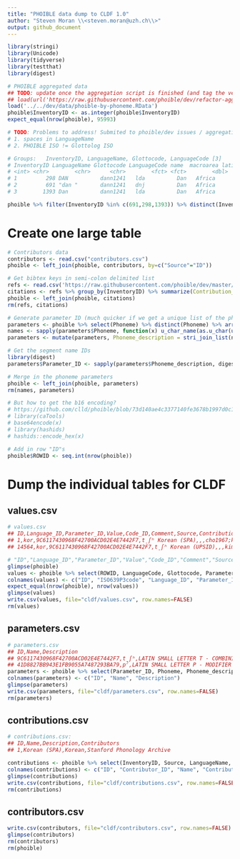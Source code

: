 ```yaml
---
title: "PHOIBLE data dump to CLDF 1.0"
author: "Steven Moran \\<steven.moran@uzh.ch\\>"
output: github_document
---
```

  
```r
library(stringi)
library(Unicode)
library(tidyverse)
library(testthat)
library(digest)
```

```r
# PHOIBLE aggregated data
## TODO: update once the aggregation script is finished (and tag the version)
## load(url('https://raw.githubusercontent.com/phoible/dev/refactor-agg/data/phoible-by-phoneme.RData'))
load('../../dev/data/phoible-by-phoneme.RData')
phoible$InventoryID <- as.integer(phoible$InventoryID)
expect_equal(nrow(phoible), 95993)
```

```r
# TODO: Problems to address! Submited to phoible/dev issues / aggregation PR.
# 1. spaces in LanguageName
# 2. PHOIBLE ISO != Glottolog ISO 

# Groups:   InventoryID, LanguageName, Glottocode, LanguageCode [3]
# InventoryID LanguageName Glottocode LanguageCode name  macroarea latitude longitude isocodes
# <int> <chr>        <chr>      <chr>        <fct> <fct>        <dbl>     <dbl> <fct>   
# 1         298 DAN          dann1241   lda          Dan   Africa        7.23     -8.25 daf     
# 2         691 "dan "       dann1241   dnj          Dan   Africa        7.23     -8.25 daf     
# 3        1393 Dan          dann1241   lda          Dan   Africa        7.23     -8.25 daf  

phoible %>% filter(InventoryID %in% c(691,298,1393)) %>% distinct(InventoryID, LanguageCode, LanguageName)
```

# Create one large table

```r
# Contributors data
contributors <- read.csv("contributors.csv")
phoible <- left_join(phoible, contributors, by=c("Source"="ID"))

# Get bibtex keys in semi-colon delimited list
refs <- read.csv('https://raw.githubusercontent.com/phoible/dev/master/mappings/InventoryID-Bibtex.csv', header=T, stringsAsFactors=F)
citations <- refs %>% group_by(InventoryID) %>% summarize(Contribution_ID=tolower(paste(BibtexKey, collapse=";")))
phoible <- left_join(phoible, citations)
rm(refs, citations)

# Generate parameter ID (much quicker if we get a unique list of the phonemes first)
parameters <- phoible %>% select(Phoneme) %>% distinct(Phoneme) %>% arrange(Phoneme)
names <- sapply(parameters$Phoneme, function(x) u_char_name(as.u_char(utf8ToInt(x))))
parameters <- mutate(parameters, Phoneme_description = stri_join_list(names, sep = " - "))

# Get the segment name IDs
library(digest)
parameters$Parameter_ID <- sapply(parameters$Phoneme_description, digest, algo="md5")

# Merge in the phoneme parameters
phoible <- left_join(phoible, parameters)
rm(names, parameters)

# But how to get the b16 encoding?
# https://github.com/clld/phoible/blob/73d140ae4c3377140fe3678b1997d0c13d42ad41/phoible/scripts/initializedb.py#L353-L357
# library(caTools)
# base64encode(x)
# library(hashids)
# hashids::encode_hex(x)

# Add in row "ID"s
phoible$ROWID <- seq.int(nrow(phoible))
```

# Dump the individual tables for CLDF

## values.csv
```r
# values.csv
## ID,Language_ID,Parameter_ID,Value,Code_ID,Comment,Source,Contribution_ID
## 1,kor,9C6117430968F42700ACD02E4E7442F7,t̠ʃʰ Korean (SPA),,,cho1967;kim1972;martin1954;martinlee1969;martin1951;kim1968,1
## 14564,kor,9C6117430968F42700ACD02E4E7442F7,t̠ʃʰ Korean (UPSID),,,kim1986;martin1951;martinlee1969;martin1954;cho1967;kim1972,423

# "ID","Language_ID","Parameter_ID","Value","Code_ID","Comment","Source","Contribution_ID"
glimpse(phoible)
values <- phoible %>% select(ROWID, LanguageCode, Glottocode, Parameter_ID, Phoneme, Marginal, Allophones, Source, InventoryID)
colnames(values) <- c("ID", "ISO639P3code", "Language_ID", "Parameter_ID", "Name", "Marginal", "Allophones", "Source", "Contribution_ID")
expect_equal(nrow(phoible), nrow(values))
glimpse(values)
write.csv(values, file="cldf/values.csv", row.names=FALSE)
rm(values)
```

## parameters.csv

```r
# parameters.csv
## ID,Name,Description
## 9C6117430968F42700ACD02E4E7442F7,t̠ʃʰ,LATIN SMALL LETTER T - COMBINING MINUS SIGN BELOW - LATIN SMALL LETTER ESH - MODIFIER LETTER SMALL H
## 41D8827BB943E1FB9055A7487293BA79,pˀ,LATIN SMALL LETTER P - MODIFIER LETTER GLOTTAL STOP
parameters <- phoible %>% select(Parameter_ID, Phoneme, Phoneme_description) %>% distinct()
colnames(parameters) <- c("ID", "Name", "Description")
glimpse(parameters)
write.csv(parameters, file="cldf/parameters.csv", row.names=FALSE)
rm(parameters)
```

## contributions.csv

```r
# contributions.csv:
## ID,Name,Description,Contributors
## 1,Korean (SPA),Korean,Stanford Phonology Archive

contributions <- phoible %>% select(InventoryID, Source, LanguageName, Contributor, Contribution_ID) %>% distinct()
colnames(contributions) <- c("ID", "Contributor_ID", "Name", "Contributors", "References")
glimpse(contributions)
write.csv(contributions, file="cldf/contributions.csv", row.names=FALSE)
rm(contributions)
```

## contributors.csv
```r
write.csv(contributors, file="cldf/contributors.csv", row.names=FALSE)
glimpse(contributors)
rm(contributors)
rm(phoible)
```


